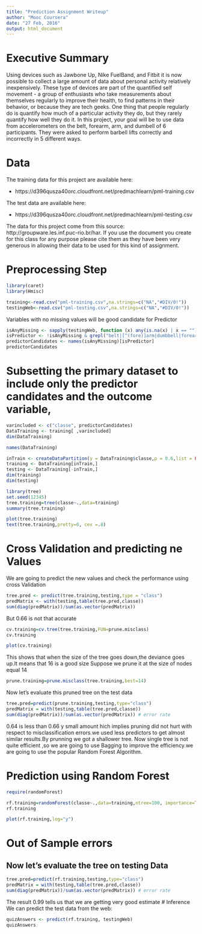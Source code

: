 ```yaml
---
title: "Prediction Assignment Writeup"
author: "Mooc Coursera"
date: "27 Feb, 2016"
output: html_document
---
```

# Executive Summary
Using devices such as Jawbone Up, Nike FuelBand, and Fitbit it is now possible to collect a large amount of data about personal activity relatively inexpensively. These type of devices are part of the quantified self movement - a group of enthusiasts who take measurements about themselves regularly to improve their health, to find patterns in their behavior, or because they are tech geeks. One thing that people regularly do is quantify how much of a particular activity they do, but they rarely quantify how well they do it. In this project, your goal will be to use data from accelerometers on the belt, forearm, arm, and dumbell of 6 participants. They were asked to perform barbell lifts correctly and incorrectly in 5 different ways.

# Data
The training data for this project are available here:

   *  https://d396qusza40orc.cloudfront.net/predmachlearn/pml-training.csv
   
The test data are available here:

   * https://d396qusza40orc.cloudfront.net/predmachlearn/pml-testing.csv

The data for this project come from this source: http://groupware.les.inf.puc-rio.br/har. If you use the document you create for this class for any purpose please cite them as they have been very generous in allowing their data to be used for this kind of assignment.

# Preprocessing Step
```r
library(caret)
library(Hmisc)
```

```r
training<-read.csv("pml-training.csv",na.strings=c("NA","#DIV/0!"))
testingWeb<-read.csv("pml-testing.csv",na.strings=c("NA","#DIV/0!"))
```

Variables with no missing values will be good candidate for Predictor
```r
isAnyMissing <- sapply(testingWeb, function (x) any(is.na(x) | x == ""))
isPredictor <- !isAnyMissing & grepl("belt|[^(fore)]arm|dumbbell|forearm", names(isAnyMissing))
predictorCandidates <- names(isAnyMissing)[isPredictor]
predictorCandidates
```
# Subsetting the primary dataset to include only the predictor candidates and the outcome variable,
```r
varincluded <- c("classe", predictorCandidates)
DataTraining <- training[ ,varincluded]
dim(DataTraining)
```
```r
names(DataTraining)
```
```r
inTrain <- createDataPartition(y = DataTraining$classe,p = 0.6,list = FALSE)
training <- DataTraining[inTrain,]
testing <- DataTraining[-inTrain,]
dim(training)
dim(testing)
```
```r
library(tree)
set.seed(12345)
tree.training=tree(classe~.,data=training)
summary(tree.training)
```
```r
plot(tree.training)
text(tree.training,pretty=0, cex =.8)
```
# Cross Validation and predicting ne Values
We are going to predict the new values and check the performance using cross Validation
```r
tree.pred <- predict(tree.training,testing,type = "class")
predMatrix <- with(testing,table(tree.pred,classe))
sum(diag(predMatrix))/sum(as.vector(predMatrix))
```
But 0.66 is not that accurate
```r
cv.training=cv.tree(tree.training,FUN=prune.misclass)
cv.training
```
```r
plot(cv.training)
```
This shows that when the size of the tree goes down,the deviance goes up.It means that 16 is a good size
Suppose we prune it at the size of nodes equal 14
```r
prune.training=prune.misclass(tree.training,best=14)
```
Now let's evaluate this pruned tree on the test data
```r
tree.pred=predict(prune.training,testing,type="class")
predMatrix = with(testing,table(tree.pred,classe))
sum(diag(predMatrix))/sum(as.vector(predMatrix)) # error rate
```
0.64 is less than 0.66 y small amount hich implies pruning did not hurt with respect to misclassification errors.we used less predictors to get almost similar results.By prunning we got a shallower tree.
Now single tree is not quite efficient ,so we are going to use Bagging to improve the efficiency.we are going to use the popular Random Forest Algorithm.

# Prediction using Random Forest
```r
require(randomForest)
```
```r
rf.training=randomForest(classe~.,data=training,ntree=100, importance=TRUE)
rf.training
```
```r
plot(rf.training,log="y")
```

# Out of Sample errors
## Now let's evaluate the tree on testing Data
```r
tree.pred=predict(rf.training,testing,type="class")
predMatrix = with(testing,table(tree.pred,classe))
sum(diag(predMatrix))/sum(as.vector(predMatrix)) # error rate
```
The result 0.99 tells us that we are getting very good estimate
# Inference
We can predict the test data from the web:
```r
quizAnswers <- predict(rf.training, testingWeb)
quizAnswers
```


